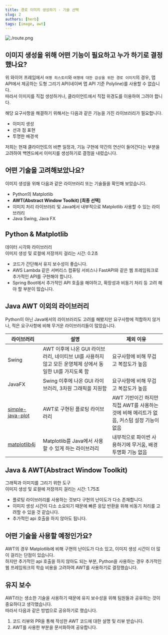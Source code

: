 ```yaml
---
title: 경로 이미지 생성하기 - 기술 선택
slug: 2
authors: [herb]
tags: [image, awt]
---
```


![./route.png](./route.png)

## 이미지 생성을 위해 어떤 기능이 필요하고 누가 하기로 결정했나요?

위 와이어 프레임에서 `여행 히스토리`와 `여행에 대한 감상을 위한 경로 이미지`의 경우, 맵 API에서 제공하는 도형 그리기 API(네이버 맵 API 기준 Polyline)를 사용할 수 없습니다.  
따라서 이미지를 직접 생성하거나, 클라이언트에서 직접 위경도를 이용하여 그려야 합니다.

해당 요구사항을 해결하기 위해서는 다음과 같은 기능을 가진 라이브러리가 필요합니다.

- 이미지 생성
- 선과 점 표현
- 투명한 배경색

저희는 현재 클라이언트의 바쁜 일정과, 기능 구현에 약간의 연산이 들어간다는 부분을 고려하여 백엔드에서 이미지를 생성하기로 결정을 내렸습니다.

## 어떤 기술을 고려해보았나요?

이미지 생성을 위해 다음과 같은 라이브러리 또는 기술들을 확인해 보았습니다.   

- Python의 Matplotlib
- **AWT(Abstract Window Toolkit) [최종 선택]**
- 이미지 처리 라이브러리 및 Java에서 내부적으로 Matplotlib 사용할 수 있는 라이브러리
- Java Swing, Java FX

## Python & Matplotlib

데이터 시각화 라이브러리  
이미지 생성 및 로컬에 저장까지 걸리는 시간: 0.2초   

- 코드가 간단해서 유지 보수성이 좋습니다.  
- AWS Lambda 같은 서버리스 컴퓨팅 서비스나 FastAPI와 같은 웹 프레임워크로 추가적인 API를 구현해야 합니다.
- Spring Boot에서 추가적인 API 호출을 해야하고, 확장성과 비동기 처리 등 고려 해야 할 부분이 많습니다.

## Java AWT 이외의 라이브러리

Python이 아닌 Java에서의 라이브러리도 고려를 해봤지만 요구사항에 적합하지 않거나, 적은 요구사항에 비해 무거운 라이브러리들이 많았습니다.

라이브러리 | 설명 | 제외 이유
-- | -- | --
Swing | AWT 이후에 나온 GUI 라이브러리, 네이티브 UI를 사용하지 않고 모든 운영체제 상에서 동일한 UI를 가지도록 함 | 요구사항에 비해 무겁고 복잡도가 높음
JavaFX | Swing 이후에 나온 GUI 라이브러리, 3차원 그래픽을 지원함 | 요구사항에 비해 무겁고 복잡도가 높음
[simple-java-plot](https://github.com/yuriy-g/simple-java-plot) | AWT로 구현된 플로팅 라이브러리 | AWT 기반이긴 하지만 직접 AWT를 사용하는 것에 비해 메리트가 없음, 커스텀 설정 기능이 없음
[matplotlib4j](https://github.com/sh0nk/matplotlib4j) | Matplotlib를 Java에서 사용할 수 있게 하는 라이브러리 | 내부적으로 파이썬 사용하기에 무거움, 배경 투명화 기능 없음

## Java & AWT(Abstract Window Toolkit)

그래픽과 이미지를 그리기 위한 도구  
이미지 생성 및 로컬에 저장까지 걸리는 시간: 1.75초  

- 플로팅 라이브러리를 사용하는 것보다 구현의 난이도가 다소 존재합니다.
- 이미지 생성 시간이 다소 소요되기 때문에 빠른 응답 반환을 위해 비동기 처리를 고려할 수 있을 것 같습니다.
- 추가적인 api 호출을 하지 않아도 됩니다.

## 어떤 기술을 사용할 예정인가요?

AWT의 경우 Matplotlib에 비해 구현의 난이도가 다소 있고, 이미지 생성 시간이 더 많이 걸리는 단점이 있습니다.  
하지만 추가적인 api 호출을 하지 않아도 되는 부분, Python을 사용하는 경우 추가적인 웹 프레임워크의 학습 비용을 고려하여 AWT를 사용하기로 결정했습니다.

## 유지 보수

AWT라는 생소한 기술을 사용하기 때문에 유지 보수성을 위해 팀원들과 공유하는 것이 중요하다고 생각했습니다.  
따라서 다음과 같은 방법으로 공유하기로 했습니다.  

1. 코드 리뷰와 PR을 통해 작성한 AWT 코드에 대한 설명 및 리뷰 받습니다. 
2. AWT를 사용한 부분을 문서화하여 공유합니다.